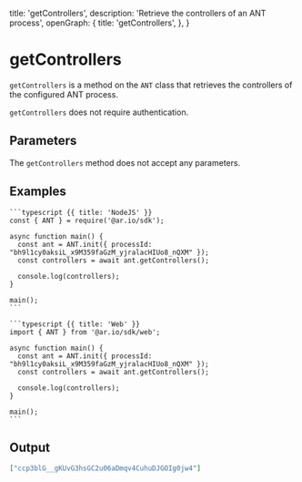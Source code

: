 
  title: 'getControllers',
  description: 'Retrieve the controllers of an ANT process',
  openGraph: {
    title: 'getControllers',
  },
}


# getControllers

`getControllers` is a method on the `ANT` class that retrieves the controllers of the configured ANT process.

`getControllers` does not require authentication.

## Parameters

The `getControllers` method does not accept any parameters.

## Examples

<CodeGroup title="getControllers">

    ```typescript {{ title: 'NodeJS' }}
    const { ANT } = require('@ar.io/sdk');

    async function main() {
      const ant = ANT.init({ processId: "bh9l1cy0aksiL_x9M359faGzM_yjralacHIUo8_nQXM" });
      const controllers = await ant.getControllers();

      console.log(controllers);
    }

    main();
    ```

    ```typescript {{ title: 'Web' }}
    import { ANT } from '@ar.io/sdk/web';

    async function main() {
      const ant = ANT.init({ processId: "bh9l1cy0aksiL_x9M359faGzM_yjralacHIUo8_nQXM" });
      const controllers = await ant.getControllers();

      console.log(controllers);
    }

    main();
    ```

</CodeGroup>

## Output

```json
["ccp3blG__gKUvG3hsGC2u06aDmqv4CuhuDJGOIg0jw4"]
```

